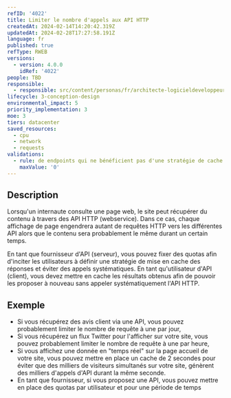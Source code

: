 ```yaml
---
refID: '4022'
title: Limiter le nombre d'appels aux API HTTP
createdAt: 2024-02-14T14:20:42.319Z
updatedAt: 2024-02-28T17:27:58.191Z
language: fr
published: true
refType: RWEB
versions:
  - version: 4.0.0
    idRef: '4022'
people: TBD
responsible:
  - responsible: src/content/personas/fr/architecte-logicieldeveloppeur.mdx
lifecycle: 3-conception-design
environmental_impact: 5
priority_implementation: 3
moe: 3
tiers: datacenter
saved_resources:
  - cpu
  - network
  - requests
validations:
  - rule: de endpoints qui ne bénéficient pas d'une stratégie de cache pertinente
    maxValue: '0'
---
```


## Description

Lorsqu'un internaute consulte une page web, le site peut récupérer du contenu à travers des API HTTP (webservice).
Dans ce cas, chaque affichage de page engendrera autant de requêtes HTTP vers les différentes API alors que le contenu sera probablement le même durant un certain temps.

En tant que fournisseur d'API (serveur), vous pouvez fixer des quotas afin d'inciter les utilisateurs à définir une stratégie de mise en cache des réponses et éviter des appels systématiques.
En tant qu'utilisateur d'API (client), vous devez mettre en cache les résultats obtenus afin de pouvoir les proposer à nouveau sans appeler systématiquement l'API HTTP.

## Exemple

* Si vous récupérez des avis client via une API, vous pouvez probablement limiter le nombre de requête à une par jour,
* Si vous récupérez un flux Twitter pour l'afficher sur votre site, vous pouvez probablement limiter le nombre de requête à une par heure,
* Si vous affichez une donnée en "temps réel" sur la page accueil de votre site, vous pouvez mettre en place un cache de 2 secondes pour éviter que des milliers de visiteurs simultanés sur votre site, génèrent des milliers d'appels d'API durant la même seconde.
* En tant que fournisseur, si vous proposez une API, vous pouvez mettre en place des quotas par utilisateur et pour une période de temps
